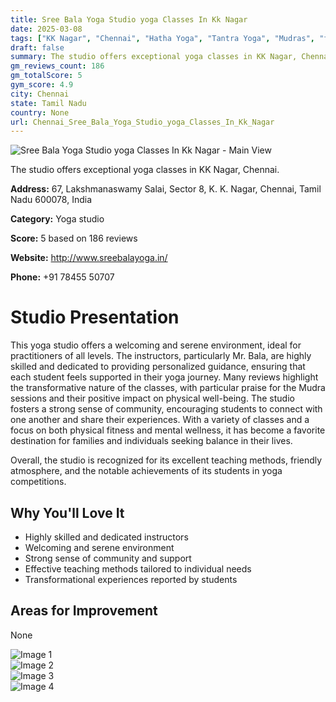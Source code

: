 ```yaml
---
title: Sree Bala Yoga Studio yoga Classes In Kk Nagar
date: 2025-03-08
tags: ["KK Nagar", "Chennai", "Hatha Yoga", "Tantra Yoga", "Mudras", "friendly", "community-oriented", "Chennai"]  
draft: false
summary: The studio offers exceptional yoga classes in KK Nagar, Chennai.
gm_reviews_count: 186
gm_totalScore: 5
gym_score: 4.9
city: Chennai
state: Tamil Nadu
country: None
url: Chennai_Sree_Bala_Yoga_Studio_yoga_Classes_In_Kk_Nagar
---
```


<div className="aspect-[16/9] relative my-8">
  <img 
    src="https://lh5.googleusercontent.com/p/AF1QipN6DxS5WAO1aHf3ZFTF_HERKYz-D9y902VVlyCx=w1920-h1080-k-no"
    alt="Sree Bala Yoga Studio yoga Classes In Kk Nagar - Main View"
    className="object-cover absolute inset-0 w-full h-full rounded-lg"
  />
</div>

The studio offers exceptional yoga classes in KK Nagar, Chennai.

**Address:** 67, Lakshmanaswamy Salai, Sector 8, K. K. Nagar, Chennai, Tamil Nadu 600078, India

**Category:** Yoga studio

**Score:** 5 based on 186 reviews

**Website:** http://www.sreebalayoga.in/

**Phone:** +91 78455 50707

# Studio Presentation

This yoga studio offers a welcoming and serene environment, ideal for practitioners of all levels. The instructors, particularly Mr. Bala, are highly skilled and dedicated to providing personalized guidance, ensuring that each student feels supported in their yoga journey. Many reviews highlight the transformative nature of the classes, with particular praise for the Mudra sessions and their positive impact on physical well-being. The studio fosters a strong sense of community, encouraging students to connect with one another and share their experiences. With a variety of classes and a focus on both physical fitness and mental wellness, it has become a favorite destination for families and individuals seeking balance in their lives.

Overall, the studio is recognized for its excellent teaching methods, friendly atmosphere, and the notable achievements of its students in yoga competitions.

## Why You'll Love It

- Highly skilled and dedicated instructors
- Welcoming and serene environment
- Strong sense of community and support
- Effective teaching methods tailored to individual needs
- Transformational experiences reported by students

## Areas for Improvement

None

<div className="grid grid-cols-1 xl:grid-cols-2 gap-4 my-8">
<div className="aspect-[4/3] relative"><img src="https://lh3.googleusercontent.com/p/AF1QipNZ-PvUxIq7n_p4gVxP0EbwBdC2O2YoByfB4mlp=w1920-h1080-k-no" alt="Image 1" className="object-cover absolute inset-0 w-full h-full rounded-lg" /></div>
<div className="aspect-[4/3] relative"><img src="https://lh5.googleusercontent.com/p/AF1QipOc44HjF54MLGlb9q08kKXHSwyoA-bWmECJqR7p=w1920-h1080-k-no" alt="Image 2" className="object-cover absolute inset-0 w-full h-full rounded-lg" /></div>
<div className="aspect-[4/3] relative"><img src="https://lh5.googleusercontent.com/p/AF1QipMi-sqA11BsuyKD6NTiwzsmme7aDgnhxjsn4wot=w1920-h1080-k-no" alt="Image 3" className="object-cover absolute inset-0 w-full h-full rounded-lg" /></div>
<div className="aspect-[4/3] relative"><img src="https://lh5.googleusercontent.com/p/AF1QipMdm4jaoShQViWUOm49Y6YVWZ5nFOUNVJDuG7dF=w1920-h1080-k-no" alt="Image 4" className="object-cover absolute inset-0 w-full h-full rounded-lg" /></div>
</div>